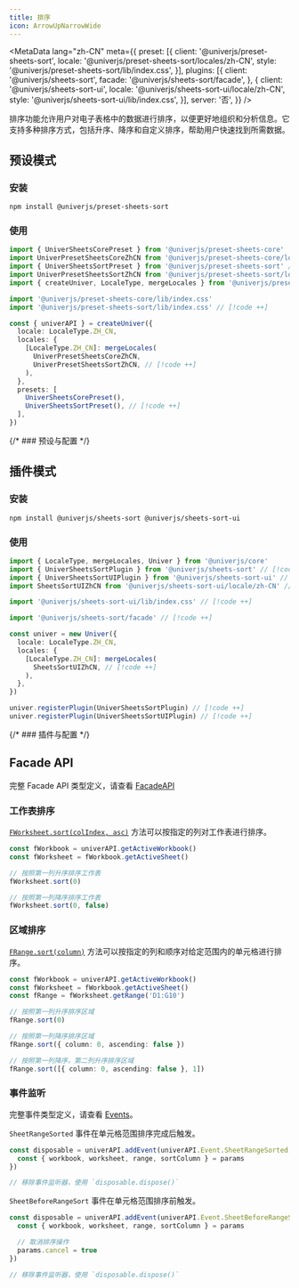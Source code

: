 ```yaml
---
title: 排序
icon: ArrowUpNarrowWide
---
```


<MetaData
  lang="zh-CN"
  meta={{
    preset: [{
      client: '@univerjs/preset-sheets-sort',
      locale: '@univerjs/preset-sheets-sort/locales/zh-CN',
      style: '@univerjs/preset-sheets-sort/lib/index.css',
    }],
    plugins: [{
      client: '@univerjs/sheets-sort',
      facade: '@univerjs/sheets-sort/facade',
    }, {
      client: '@univerjs/sheets-sort-ui',
      locale: '@univerjs/sheets-sort-ui/locale/zh-CN',
      style: '@univerjs/sheets-sort-ui/lib/index.css',
    }],
    server: '否',
  }}
/>

排序功能允许用户对电子表格中的数据进行排序，以便更好地组织和分析信息。它支持多种排序方式，包括升序、降序和自定义排序，帮助用户快速找到所需数据。

## 预设模式

### 安装

```package-install
npm install @univerjs/preset-sheets-sort
```

### 使用

```typescript
import { UniverSheetsCorePreset } from '@univerjs/preset-sheets-core'
import UniverPresetSheetsCoreZhCN from '@univerjs/preset-sheets-core/locales/zh-CN'
import { UniverSheetsSortPreset } from '@univerjs/preset-sheets-sort' // [!code ++]
import UniverPresetSheetsSortZhCN from '@univerjs/preset-sheets-sort/locales/zh-CN' // [!code ++]
import { createUniver, LocaleType, mergeLocales } from '@univerjs/presets'

import '@univerjs/preset-sheets-core/lib/index.css'
import '@univerjs/preset-sheets-sort/lib/index.css' // [!code ++]

const { univerAPI } = createUniver({
  locale: LocaleType.ZH_CN,
  locales: {
    [LocaleType.ZH_CN]: mergeLocales(
      UniverPresetSheetsCoreZhCN,
      UniverPresetSheetsSortZhCN, // [!code ++]
    ),
  },
  presets: [
    UniverSheetsCorePreset(),
    UniverSheetsSortPreset(), // [!code ++]
  ],
})
```

{/* ### 预设与配置 */}

## 插件模式

### 安装

```package-install
npm install @univerjs/sheets-sort @univerjs/sheets-sort-ui
```

### 使用

```typescript
import { LocaleType, mergeLocales, Univer } from '@univerjs/core'
import { UniverSheetsSortPlugin } from '@univerjs/sheets-sort' // [!code ++]
import { UniverSheetsSortUIPlugin } from '@univerjs/sheets-sort-ui' // [!code ++]
import SheetsSortUIZhCN from '@univerjs/sheets-sort-ui/locale/zh-CN' // [!code ++]

import '@univerjs/sheets-sort-ui/lib/index.css' // [!code ++]

import '@univerjs/sheets-sort/facade' // [!code ++]

const univer = new Univer({
  locale: LocaleType.ZH_CN,
  locales: {
    [LocaleType.ZH_CN]: mergeLocales(
      SheetsSortUIZhCN, // [!code ++]
    ),
  },
})

univer.registerPlugin(UniverSheetsSortPlugin) // [!code ++]
univer.registerPlugin(UniverSheetsSortUIPlugin) // [!code ++]
```

{/* ### 插件与配置 */}

## Facade API

完整 Facade API 类型定义，请查看 [FacadeAPI](https://reference.univer.ai/zh-CN)

### 工作表排序

[`FWorksheet.sort(colIndex, asc)`](https://reference.univer.ai/zh-CN/classes/FWorksheet#sort) 方法可以按指定的列对工作表进行排序。

```typescript
const fWorkbook = univerAPI.getActiveWorkbook()
const fWorksheet = fWorkbook.getActiveSheet()

// 按照第一列升序排序工作表
fWorksheet.sort(0)

// 按照第一列降序排序工作表
fWorksheet.sort(0, false)
```

### 区域排序

[`FRange.sort(column)`](https://reference.univer.ai/zh-CN/classes/FRange#sort) 方法可以按指定的列和顺序对给定范围内的单元格进行排序。

```typescript
const fWorkbook = univerAPI.getActiveWorkbook()
const fWorksheet = fWorkbook.getActiveSheet()
const fRange = fWorksheet.getRange('D1:G10')

// 按照第一列升序排序区域
fRange.sort(0)

// 按照第一列降序排序区域
fRange.sort({ column: 0, ascending: false })

// 按照第一列降序，第二列升序排序区域
fRange.sort([{ column: 0, ascending: false }, 1])
```

### 事件监听

完整事件类型定义，请查看 [Events](https://reference.univer.ai/zh-CN/classes/FEventName)。

`SheetRangeSorted` 事件在单元格范围排序完成后触发。

```typescript
const disposable = univerAPI.addEvent(univerAPI.Event.SheetRangeSorted, (params) => {
  const { workbook, worksheet, range, sortColumn } = params
})

// 移除事件监听器，使用 `disposable.dispose()`
```

`SheetBeforeRangeSort` 事件在单元格范围排序前触发。

```typescript
const disposable = univerAPI.addEvent(univerAPI.Event.SheetBeforeRangeSort, (params) => {
  const { workbook, worksheet, range, sortColumn } = params

  // 取消排序操作
  params.cancel = true
})

// 移除事件监听器，使用 `disposable.dispose()`
```
